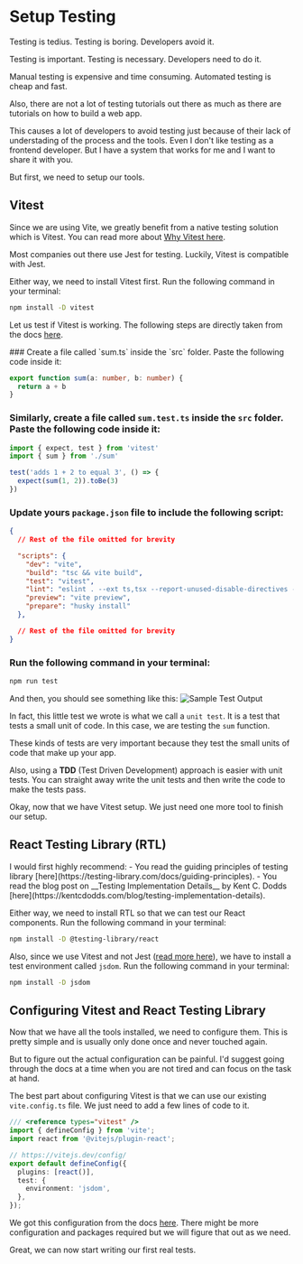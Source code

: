 
# Setup Testing

Testing is tedius. Testing is boring. Developers avoid it.

Testing is important. Testing is necessary. Developers need to do it.

Manual testing is expensive and time consuming. Automated testing is cheap and fast.

Also, there are not a lot of testing tutorials out there as much as there are tutorials on how to build a web app. 

This causes a lot of developers to avoid testing just because of their lack of understading of the process and the tools. Even I don't like testing as a frontend developer. But I have a system that works for me and I want to share it with you. 

But first, we need to setup our tools.

## Vitest

Since we are using Vite, we greatly benefit from a native testing solution which is Vitest. You can read more about [Why Vitest here](https://vitest.dev/guide/why.html). 

Most companies out there use Jest for testing. Luckily, Vitest is compatible with Jest.

Either way, we need to install Vitest first. Run the following command in your terminal:

```sh
npm install -D vitest
```

Let us test if Vitest is working. The following steps are directly taken from the docs [here](https://vitest.dev/guide/#writing-tests).

<Steps>
### Create a file called `sum.ts` inside the `src` folder. Paste the following code inside it:

```ts filename="./src/sum.ts"
export function sum(a: number, b: number) {
  return a + b
}
```

### Similarly, create a file called `sum.test.ts` inside the `src` folder. Paste the following code inside it:

```ts filename="./src/sum.test.ts"
import { expect, test } from 'vitest'
import { sum } from './sum'

test('adds 1 + 2 to equal 3', () => {
  expect(sum(1, 2)).toBe(3)
})
```

### Update yours `package.json` file to include the following script:

```json {7} filename="./package.json"
{
  // Rest of the file omitted for brevity

  "scripts": {
    "dev": "vite",
    "build": "tsc && vite build",
    "test": "vitest",
    "lint": "eslint . --ext ts,tsx --report-unused-disable-directives --max-warnings 0",
    "preview": "vite preview",
    "prepare": "husky install"
  },

  // Rest of the file omitted for brevity
}
```

### Run the following command in your terminal:

```sh
npm run test
```

And then, you should see something like this:
![Sample Test Output](./screenshots/setup-testing-1.png)

</Steps>

In fact, this little test we wrote is what we call a `unit test`. It is a test that tests a small unit of code. In this case, we are testing the `sum` function. 

These kinds of tests are very important because they test the small units of code that make up your app. 

Also, using a __TDD__ (Test Driven Development) approach is easier with unit tests. You can straight away write the unit tests and then write the code to make the tests pass.

Okay, now that we have Vitest setup. We just need one more tool to finish our setup.

## React Testing Library (RTL)

<Callout>
I would first highly recommend: 
- You read the guiding principles of testing library [here](https://testing-library.com/docs/guiding-principles).
- You read the blog post on __Testing Implementation Details__ by Kent C. Dodds [here](https://kentcdodds.com/blog/testing-implementation-details).

</Callout>

Either way, we need to install RTL so that we can test our React components. Run the following command in your terminal:

```sh
npm install -D @testing-library/react
```

Also, since we use Vitest and not Jest ([read more here](https://testing-library.com/docs/react-testing-library/setup#using-without-jest)), we have to install a test environment called `jsdom`. Run the following command in your terminal:

```sh
npm install -D jsdom
```

## Configuring Vitest and React Testing Library

Now that we have all the tools installed, we need to configure them. This is pretty simple and is usually only done once and never touched again.

But to figure out the actual configuration can be painful. I'd suggest going through the docs at a time when you are not tired and can focus on the task at hand.

The best part about configuring Vitest is that we can use our existing `vite.config.ts` file. We just need to add a few lines of code to it.

```ts {1, 8-10} filename="./vite.config.ts"
/// <reference types="vitest" />
import { defineConfig } from 'vite';
import react from '@vitejs/plugin-react';

// https://vitejs.dev/config/
export default defineConfig({
  plugins: [react()],
  test: {
    environment: 'jsdom',
  },
});
```

We got this configuration from the docs [here](https://vitest.dev/config/#configuring-vitest). There might be more configuration and packages required but we will figure that out as we need.

Great, we can now start writing our first real tests.